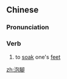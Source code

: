 {{also|泡脚}}
==Chinese==
{{zh-forms|s=泡脚}}

===Pronunciation===
{{zh-pron
|m=pàojiǎo
|cat=v
}}

===Verb===
{{zh-verb}}

# to [[soak]] one's [[feet]]

[[zh:泡腳]]